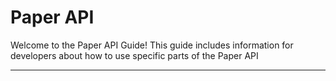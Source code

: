 
# Paper API

Welcome to the Paper API Guide! 
This guide includes information for developers about how to use specific parts of the Paper API

---

<DocCardList items={useCurrentSidebarCategory().items} />
